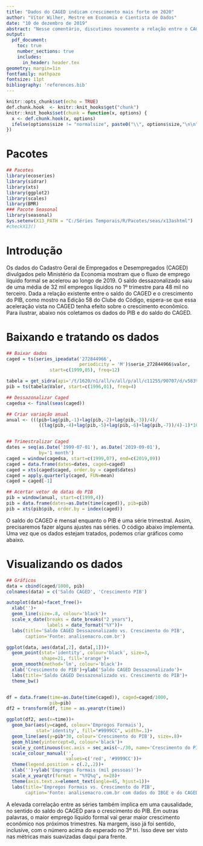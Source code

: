 ---
title: "Dados do CAGED indicam crescimento mais forte em 2020"
author: "Vítor Wilher, Mestre em Economia e Cientista de Dados"
date: "10 de dezembro de 2019"
abstract: "Nesse comentário, discutimos novamente a relação entre o CAGED e o crescimento da economia"
output: 
  pdf_document:
    toc: true
    number_sections: true
    includes:
      in_header: header.tex
geometry: margin=1in
fontfamily: mathpazo
fontsize: 11pt
bibliography: 'references.bib'
---

```{r setup, include=FALSE}
knitr::opts_chunk$set(echo = TRUE)
def.chunk.hook  <- knitr::knit_hooks$get("chunk")
knitr::knit_hooks$set(chunk = function(x, options) {
  x <- def.chunk.hook(x, options)
  ifelse(options$size != "normalsize", paste0("\\", options$size,"\n\n", x, "\n\n \\normalsize"), x)
})

```

\newpage
# Pacotes

```{r, echo=T, eval=T, results='asis', fig.width=8, fig.height=4, fig.align='center', out.width="1\\linewidth", warning=FALSE, message=FALSE, size='small'}

## Pacotes
library(ecoseries)
library(sidrar)
library(xts)
library(ggplot2)
library(scales)
library(BMR)
### Pacote Seasonal
library(seasonal)
Sys.setenv(X13_PATH = "C:/Séries Temporais/R/Pacotes/seas/x13ashtml")
#checkX13()


```

# Introdução 

Os dados do Cadastro Geral de Empregados e Desempregados (CAGED) divulgados pelo Ministério da Economia mostram que o fluxo de emprego líquido formal se acelerou ao longo de 2019. O saldo dessazonalizado saiu de uma média de 32 mil empregos líquidos no 1º trimestre para 48 mil no terceiro. Dada a relação existente entre o saldo do CAGED e o crescimento do PIB, como mostro na Edição 58 do Clube do Código, espera-se que essa aceleração vista no CAGED tenha efeito sobre o crescimento econômico. Para ilustrar, abaixo nós coletamos os dados do PIB e do saldo do CAGED.

# Baixando e tratando os dados

```{r, echo=T, eval=T, results='asis', fig.width=8, fig.height=4, fig.align='center', out.width="1\\linewidth", warning=FALSE, message=FALSE, size='small'}

## Baixar dados
caged = ts(series_ipeadata('272844966',
                           periodicity = 'M')$serie_272844966$valor,
                start=c(1999,05), freq=12)

tabela = get_sidra(api='/t/1620/n1/all/v/all/p/all/c11255/90707/d/v583%202')
pib = ts(tabela$Valor, start=c(1996,01), freq=4)

## Dessazonalizar Caged
cagedsa <- final(seas(caged))

## Criar variação anual
anual <- (((pib+lag(pib,-1)+lag(pib,-2)+lag(pib,-3))/4)/
            ((lag(pib,-4)+lag(pib,-5)+lag(pib,-6)+lag(pib,-7))/4)-1)*100


## Trimestralizar Caged
dates = seq(as.Date('1999-07-01'), as.Date('2019-09-01'),
            by='1 month')
caged = window(cagedsa, start=c(1999,07), end=c(2019,09))
caged = data.frame(dates=dates, caged=caged)
caged = xts(caged$caged, order.by = caged$dates)
caged = apply.quarterly(caged, FUN=mean)
caged = caged[-1]

## Acertar vetor de datas do PIB
pib = window(anual, start=c(1999,4))
pib = data.frame(dates=as.Date(time(caged)), pib=pib)
pib = xts(pib$pib, order.by = index(caged))

```

O saldo do CAGED é mensal enquanto o PIB é uma série trimestral. Assim, precisaremos fazer alguns ajustes nas séries. O código abaixo implementa. Uma vez que os dados estejam tratados, podemos criar gráficos como abaixo.

# Visualizando os dados

```{r, echo=T, eval=T, results='asis', fig.width=8, fig.height=4, fig.align='center', out.width="1\\linewidth", warning=FALSE, message=FALSE, size='small'}

## Gráficos
data = cbind(caged/1000, pib)
colnames(data) = c('Saldo CAGED', 'Crescimento PIB')

autoplot(data)+facet_free()+
  xlab('')+
  geom_line(size=.8, colour='black')+
  scale_x_date(breaks = date_breaks("2 years"),
               labels = date_format("%Y"))+
  labs(title='Saldo CAGED Dessazonalizado vs. Crescimento do PIB',
       caption='Fonte: analisemacro.com.br')

```

```{r, echo=T, eval=T, results='asis', fig.width=8, fig.height=4, fig.align='center', out.width="1\\linewidth", warning=FALSE, message=FALSE, size='small'}

ggplot(data, aes(data[,2], data[,1]))+
  geom_point(stat='identity', colour='black', size=3,
             shape=21, fill='orange')+
  geom_smooth(method='lm', colour='black')+
  xlab('Crescimento do PIB')+ylab('Saldo CAGED Dessazonalizado')+
  labs(title='Saldo CAGED Dessazonalizado vs. Crescimento do PIB')+
  theme_bw()



```

```{r, echo=T, eval=T, results='asis', fig.width=8, fig.height=4, fig.align='center', out.width="1\\linewidth", warning=FALSE, message=FALSE, size='small'}

df = data.frame(time=as.Date(time(caged)), caged=caged/1000,
                pib=pib)
df2 = transform(df, time = as.yearqtr(time))

ggplot(df2, aes(x=time))+
  geom_bar(aes(y=caged, colour='Empregos Formais'), 
           stat='identity', fill="#9999CC", width=.1)+
  geom_line(aes(y=pib*30, colour='Crescimento do PIB'), size=.8)+
  geom_hline(yintercept=0, colour='black')+
  scale_y_continuous(sec.axis = sec_axis(~./30, name='Crescimento do PIB (% a.a.)'))+
  scale_colour_manual('',
                      values=c('red', '#9999CC'))+
  theme(legend.position = c(.2,.2))+
  xlab('')+ylab('Empregos Formais (mil pessoas)')+
  scale_x_yearqtr(format = "%YQ%q", n=28)+
  theme(axis.text.x=element_text(angle=45, hjust=1))+
  labs(title='Empregos Formais vs. Crescimento do PIB',
       caption='Fonte: analisemacro.com.br com dados do IBGE e do CAGED.')


```

A elevada correlação entre as séries também implica em uma causalidade, no sentido do saldo do CAGED para o  crescimento do PIB. Em outras palavras, o maior emprego líquido formal vai gerar maior crescimento econômico nos próximos trimestres. Na margem, isso já foi sentido, inclusive, com o número acima do esperado no 3º tri. Isso deve ser visto nas métricas mais suavizadas daqui para frente.